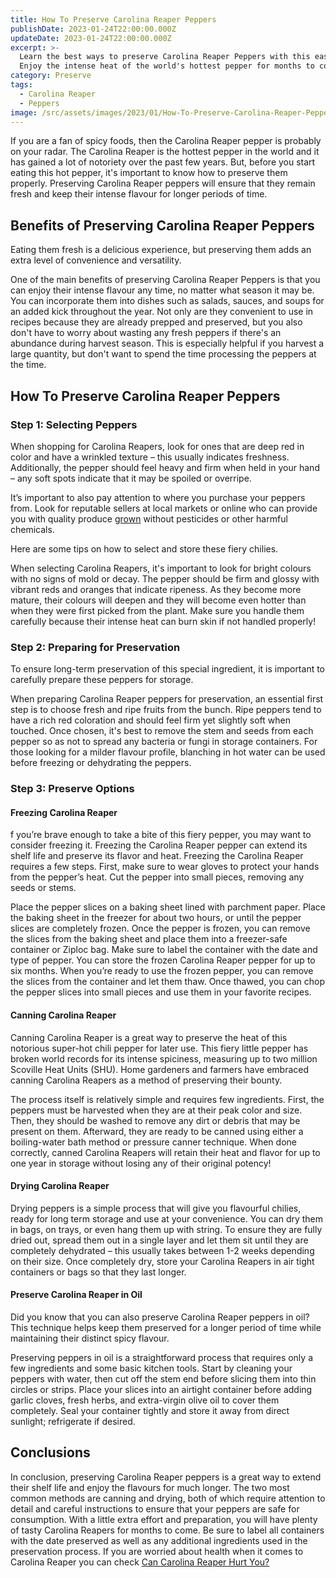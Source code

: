```yaml
---
title: How To Preserve Carolina Reaper Peppers
publishDate: 2023-01-24T22:00:00.000Z
updateDate: 2023-01-24T22:00:00.000Z
excerpt: >-
  Learn the best ways to preserve Carolina Reaper Peppers with this easy guide.
  Enjoy the intense heat of the world's hottest pepper for months to come!
category: Preserve
tags:
  - Carolina Reaper
  - Peppers
image: /src/assets/images/2023/01/How-To-Preserve-Carolina-Reaper-Peppers.jpeg
---
```


If you are a fan of spicy foods, then the Carolina Reaper pepper is probably on your radar. The Carolina Reaper is the hottest pepper in the world and it has gained a lot of notoriety over the past few years. But, before you start eating this hot pepper, it's important to know how to preserve them properly. Preserving Carolina Reaper peppers will ensure that they remain fresh and keep their intense flavour for longer periods of time.

## Benefits of Preserving Carolina Reaper Peppers

Eating them fresh is a delicious experience, but preserving them adds an extra level of convenience and versatility.

One of the main benefits of preserving Carolina Reaper Peppers is that you can enjoy their intense flavour any time, no matter what season it may be. You can incorporate them into dishes such as salads, sauces, and soups for an added kick throughout the year. Not only are they convenient to use in recipes because they are already prepped and preserved, but you also don't have to worry about wasting any fresh peppers if there's an abundance during harvest season. This is especially helpful if you harvest a large quantity, but don't want to spend the time processing the peppers at the time.

## How To Preserve Carolina Reaper Peppers

### Step 1: Selecting Peppers

When shopping for Carolina Reapers, look for ones that are deep red in color and have a wrinkled texture – this usually indicates freshness. Additionally, the pepper should feel heavy and firm when held in your hand – any soft spots indicate that it may be spoiled or overripe.

It’s important to also pay attention to where you purchase your peppers from. Look for reputable sellers at local markets or online who can provide you with quality produce [grown](https://veggiesville.com/grow-carolina-reaper-in-pots/) without pesticides or other harmful chemicals.

Here are some tips on how to select and store these fiery chilies.

When selecting Carolina Reapers, it's important to look for bright colours with no signs of mold or decay. The pepper should be firm and glossy with vibrant reds and oranges that indicate ripeness. As they become more mature, their colours will deepen and they will become even hotter than when they were first picked from the plant. Make sure you handle them carefully because their intense heat can burn skin if not handled properly!

### Step 2: Preparing for Preservation

To ensure long-term preservation of this special ingredient, it is important to carefully prepare these peppers for storage.

When preparing Carolina Reaper peppers for preservation, an essential first step is to choose fresh and ripe fruits from the bunch. Ripe peppers tend to have a rich red coloration and should feel firm yet slightly soft when touched. Once chosen, it's best to remove the stem and seeds from each pepper so as not to spread any bacteria or fungi in storage containers. For those looking for a milder flavour profile, blanching in hot water can be used before freezing or dehydrating the peppers.

### Step 3: Preserve Options

#### Freezing Carolina Reaper

f you’re brave enough to take a bite of this fiery pepper, you may want to consider freezing it. Freezing the Carolina Reaper pepper can extend its shelf life and preserve its flavor and heat. Freezing the Carolina Reaper requires a few steps. First, make sure to wear gloves to protect your hands from the pepper’s heat. Cut the pepper into small pieces, removing any seeds or stems.

Place the pepper slices on a baking sheet lined with parchment paper. Place the baking sheet in the freezer for about two hours, or until the pepper slices are completely frozen. Once the pepper is frozen, you can remove the slices from the baking sheet and place them into a freezer-safe container or Ziploc bag. Make sure to label the container with the date and type of pepper. You can store the frozen Carolina Reaper pepper for up to six months. When you’re ready to use the frozen pepper, you can remove the slices from the container and let them thaw. Once thawed, you can chop the pepper slices into small pieces and use them in your favorite recipes.

#### Canning Carolina Reaper

Canning Carolina Reaper is a great way to preserve the heat of this notorious super-hot chili pepper for later use. This fiery little pepper has broken world records for its intense spiciness, measuring up to two million Scoville Heat Units (SHU). Home gardeners and farmers have embraced canning Carolina Reapers as a method of preserving their bounty.

The process itself is relatively simple and requires few ingredients. First, the peppers must be harvested when they are at their peak color and size. Then, they should be washed to remove any dirt or debris that may be present on them. Afterward, they are ready to be canned using either a boiling-water bath method or pressure canner technique. When done correctly, canned Carolina Reapers will retain their heat and flavor for up to one year in storage without losing any of their original potency!

#### Drying Carolina Reaper

Drying peppers is a simple process that will give you flavourful chilies, ready for long term storage and use at your convenience. You can dry them in bags, on trays, or even hang them up with string. To ensure they are fully dried out, spread them out in a single layer and let them sit until they are completely dehydrated – this usually takes between 1-2 weeks depending on their size. Once completely dry, store your Carolina Reapers in air tight containers or bags so that they last longer.

#### Preserve Carolina Reaper in Oil

Did you know that you can also preserve Carolina Reaper peppers in oil? This technique helps keep them preserved for a longer period of time while maintaining their distinct spicy flavour.

Preserving peppers in oil is a straightforward process that requires only a few ingredients and some basic kitchen tools. Start by cleaning your peppers with water, then cut off the stem end before slicing them into thin circles or strips. Place your slices into an airtight container before adding garlic cloves, fresh herbs, and extra-virgin olive oil to cover them completely. Seal your container tightly and store it away from direct sunlight; refrigerate if desired.

## Conclusions

In conclusion, preserving Carolina Reaper peppers is a great way to extend their shelf life and enjoy the flavours for much longer. The two most common methods are canning and drying, both of which require attention to detail and careful instructions to ensure that your peppers are safe for consumption. With a little extra effort and preparation, you will have plenty of tasty Carolina Reapers for months to come. Be sure to label all containers with the date preserved as well as any additional ingredients used in the preservation process. If you are worried about health when it comes to   Carolina Reaper you can check [Can Carolina Reaper Hurt You?](https://veggiesville.com/can-carolina-reaper-hurt-you/)
